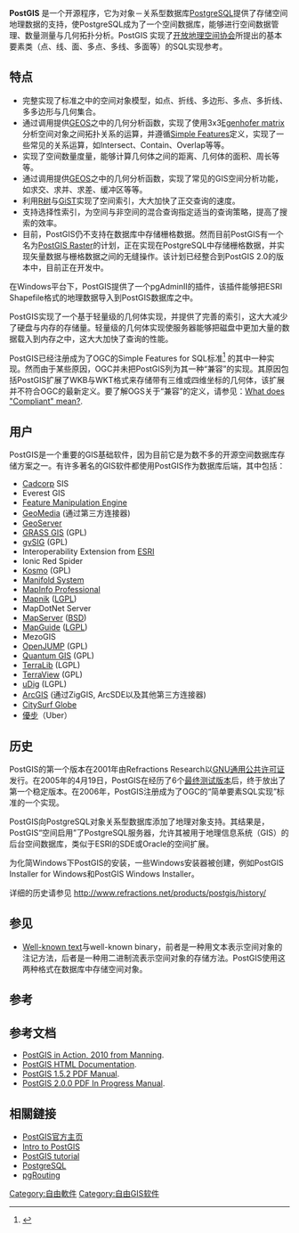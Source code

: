 {{NoteTA|G1=IT|G2=FL}}
{{Infobox software
| name = PostGIS
| developer = Refractions Research, Paul Ramsey, Dave Blasby, Kevin Neufeld, Mark Cave-Ayland, Regina Obe, [[Sandro_Santilli|Sandro Santilli]],  Olivier Courtin, Nicklas Avén, Pierre Racine, Jeff Lounsbury, Chris Hodgson, Jorge Arévalo, Mateusz Loskot, Norman Vine, Carl Anderson, Ralph Mason, Klaus Foerster,  Bruno Wolff III, Markus Schaber
| released = {{Start date|2005|04|19}}
| latest_release_version = 3.1.2
| latest_release_date = {{release_date|2021|05|21}}
| operating_system = [[Linux|Linux]]、[[Microsoft_Windows|Windows]], [[Mac_OS_X|Mac OS X]], [[POSIX|POSIX]] 兼容系统
| genre = [[地理信息系统|地理信息系统]]
| license = [[GNU通用公共许可证|GNU通用公共许可证]]
| website = https://postgis.net/
}}

'''PostGIS''' 是一个开源程序，它为对象－关系型数据库[[PostgreSQL|PostgreSQL]]提供了存储空间地理数据的支持，使PostgreSQL成为了一个空间数据库，能够进行空间数据管理、数量测量与几何拓扑分析。PostGIS 实现了[[开放地理空间协会|开放地理空间协会]]所提出的基本要素类（点、线、面、多点、多线、多面等）的SQL实现参考。

==特点==
* 完整实现了{{link-en|基本要素|Simple Features|基本要素}}标准之中的空间对象模型，如点、折线、多边形、多点、多折线、多多边形与几何集合。
* 通过调用提供[[GEOS_(software_library)|GEOS]]之中的几何分析函数，实现了使用3x3[[Egenhofer_matrix|Egenhofer matrix]]分析空间对象之间拓扑关系的运算，并遵循[[Simple_Features|Simple Features]]定义，实现了一些常见的关系运算，如Intersect、Contain、Overlap等等。
* 实现了空间数量度量，能够计算几何体之间的距离、几何体的面积、周长等等。
* 通过调用提供[[GEOS|GEOS]]之中的几何分析函数，实现了常见的GIS空间分析功能，如求交、求并、求差、缓冲区等等。
* 利用[[R树|R树]]与[[GiST|GiST]]实现了空间索引，大大加快了正交查询的速度。
* 支持选择性索引，为空间与非空间的混合查询指定适当的查询策略，提高了搜索的效率。
* 目前，PostGIS仍不支持在数据库中存储栅格数据。然而目前PostGIS有一个名为[http://trac.osgeo.org/postgis/wiki/WKTRaster PostGIS Raster]{{Wayback|url=http://trac.osgeo.org/postgis/wiki/WKTRaster |date=20110712123450 }}的计划，正在实现在PostgreSQL中存储栅格数据，并实现矢量数据与栅格数据之间的无缝操作。该计划已经整合到PostGIS 2.0的版本中，目前正在开发中。

在Windows平台下，PostGIS提供了一个pgAdminII的插件，该插件能够把ESRI Shapefile格式的地理数据导入到PostGIS数据库之中。

PostGIS实现了一个基于轻量级的几何体实现，并提供了完善的索引，这大大减少了硬盘与内存的存储量。轻量级的几何体实现使服务器能够把磁盘中更加大量的数据载入到内存之中，这大大加快了查询的性能。

PostGIS已经注册成为了OGC的Simple Features for SQL标准<ref>{{Cite web |url=http://www.opengeospatial.org/resource/products/details/?pid=509 |title=OGC Implementing Product Details |accessdate=2011-02-19 |archive-date=2010-12-27 |archive-url=https://web.archive.org/web/20101227133525/http://www.opengeospatial.org/resource/products/details/?pid=509 |dead-url=no }}</ref> 的其中一种实现。然而由于某些原因，OGC并未把PostGIS列为其一种“兼容”的实现。其原因包括PostGIS扩展了WKB与WKT格式来存储带有三维或四维坐标的几何体，该扩展并不符合OGC的最新定义。要了解OGS关于“兼容”的定义，请参见：[http://www.opengeospatial.org/ogc/faq/process/#6 What does "Compliant" mean?]{{Wayback|url=http://www.opengeospatial.org/ogc/faq/process/#6 |date=20101228074048 }}.

==用户==
PostGIS是一个重要的GIS基础软件，因为目前它是为数不多的开源空间数据库存储方案之一。有许多著名的GIS软件都使用PostGIS作为数据库后端，其中包括：
* [[Cadcorp|Cadcorp]] SIS
* Everest GIS
* [[Feature_Manipulation_Engine|Feature Manipulation Engine]]
* [[GeoMedia|GeoMedia]] (通过第三方连接器)
* [[GeoServer|GeoServer]]
* [[GRASS_GIS|GRASS GIS]] (GPL)
* [[gvSIG|gvSIG]] (GPL)
* Interoperability Extension from [[ESRI|ESRI]]
* Ionic Red Spider
* [[Kosmo|Kosmo]] (GPL)
* [[Manifold_System|Manifold System]]
* [[MapInfo_Professional|MapInfo Professional]]
* [[Mapnik|Mapnik]] ([[LGPL|LGPL]])
* MapDotNet Server
* [[MapServer|MapServer]] ([[BSD_Licenses|BSD]])
* [[MapGuide|MapGuide]] ([[LGPL|LGPL]])
* MezoGIS
* [[OpenJUMP|OpenJUMP]] (GPL)
* [[Quantum_GIS|Quantum GIS]] (GPL)
* [[TerraLib|TerraLib]] (LGPL)
* [[TerraView|TerraView]] (GPL)
* [[uDig|uDig]] (LGPL)
* [[ArcGIS|ArcGIS]] (通过ZigGIS, ArcSDE以及其他第三方连接器)
* [[CitySurf_Globe|CitySurf Globe]]
* [[優步|優步]]（Uber）

==历史==
PostGIS的第一个版本在2001年由Refractions Research以[[GNU通用公共许可证|GNU通用公共许可证]]发行。在2005年的4月19日，PostGIS在经历了6个[[最终测试版本|最终测试版本]]后，终于放出了第一个稳定版本。在2006年，PostGIS注册成为了OGC的“简单要素SQL实现”标准的一个实现。

PostGIS向PostgreSQL对象关系型数据库添加了地理对象支持。其结果是，PostGIS“空间启用”了PostgreSQL服务器，允许其被用于地理信息系统（GIS）的后台空间数据库，类似于ESRI的SDE或Oracle的空间扩展。

为化简Windows下PostGIS的安装，一些Windows安装器被创建，例如PostGIS Installer for Windows和PostGIS Windows Installer。

详细的历史请参见 http://www.refractions.net/products/postgis/history/{{Wayback|url=http://www.refractions.net/products/postgis/history/ |date=20101126213219 }}

==参见==
{{Portal|Free software}}
*[[Well-known_text|Well-known text]]与well-known binary，前者是一种用文本表示空间对象的注记方法，后者是一种用二进制流表示空间对象的存储方法。PostGIS使用这两种格式在数据库中存储空间对象。

==参考==
<references />

==参考文档==
*[http://www.postgis.us PostGIS in Action, 2010 from Manning]{{Wayback|url=http://www.postgis.us/ |date=20200511170434 }}.
*[http://www.postgis.org/documentation/manual-svn/ PostGIS HTML Documentation]{{Wayback|url=http://www.postgis.org/documentation/manual-svn/ |date=20110727183147 }}.
*[http://www.postgis.org/download/postgis-1.5.2.pdf PostGIS 1.5.2 PDF Manual]{{Wayback|url=http://www.postgis.org/download/postgis-1.5.2.pdf |date=20110727183316 }}.
*[http://www.postgis.org/download/postgis-2.0.0SVN.pdf PostGIS 2.0.0 PDF In Progress Manual]{{Wayback|url=http://www.postgis.org/download/postgis-2.0.0SVN.pdf |date=20110727183247 }}.

==相關鏈接==
* [http://www.postgis.org/ PostGIS官方主页]{{Wayback|url=http://www.postgis.org/ |date=20110514215645 }}
* [https://web.archive.org/web/20110727150319/http://workshops.opengeo.org/stack-intro/postgis.html#postgis Intro to PostGIS]
* [https://web.archive.org/web/20101224131849/http://www.enterprisedb.com/learning/tutorial/postgis_ppss.do PostGIS tutorial]
* [http://www.postgresql.org/ PostgreSQL]{{Wayback|url=http://www.postgresql.org/ |date=20110224010313 }}
* [http://www.pgrouting.org/ pgRouting]{{Wayback|url=http://www.pgrouting.org/ |date=20101130054044 }}
[[Category:自由軟件|Category:自由軟件]]
[[Category:自由GIS软件|Category:自由GIS软件]]